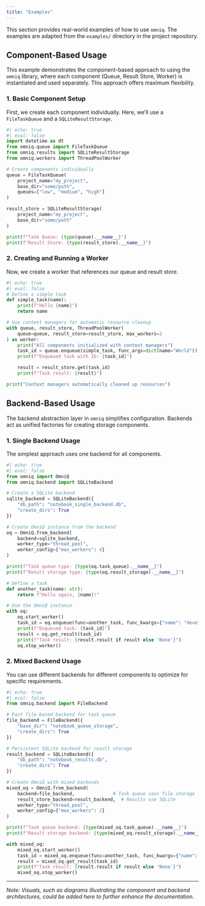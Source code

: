 ```yaml
---
title: "Examples"
---
```


This section provides real-world examples of how to use `omniq`. The examples are adapted from the `examples/` directory in the project repository.

## Component-Based Usage

This example demonstrates the component-based approach to using the `omniq` library, where each component (Queue, Result Store, Worker) is instantiated and used separately. This approach offers maximum flexibility.

### 1. Basic Component Setup

First, we create each component individually. Here, we'll use a `FileTaskQueue` and a `SQLiteResultStorage`.

```python
#| echo: true
#| eval: false
import datetime as dt
from omniq.queue import FileTaskQueue
from omniq.results import SQLiteResultStorage
from omniq.workers import ThreadPoolWorker

# Create components individually
queue = FileTaskQueue(
    project_name="my_project",
    base_dir="some/path",
    queues=["low", "medium", "high"]
)

result_store = SQLiteResultStorage(
    project_name="my_project",
    base_dir="some/path"
)

print(f"Task Queue: {type(queue).__name__}")
print(f"Result Store: {type(result_store).__name__}")
```

### 2. Creating and Running a Worker

Now, we create a worker that references our queue and result store.

```python
#| echo: true
#| eval: false
# Define a simple task
def simple_task(name):
    print(f"Hello {name}")
    return name

# Use context managers for automatic resource cleanup
with queue, result_store, ThreadPoolWorker(
    queue=queue, result_store=result_store, max_workers=2
) as worker:
    print("All components initialized with context managers")
    task_id = queue.enqueue(simple_task, func_args=dict(name="World"))
    print(f"Enqueued task with ID: {task_id}")

    result = result_store.get(task_id)
    print(f"Task result: {result}")

print("Context managers automatically cleaned up resources")
```

## Backend-Based Usage

The backend abstraction layer in `omniq` simplifies configuration. Backends act as unified factories for creating storage components.

### 1. Single Backend Usage

The simplest approach uses one backend for all components.

```python
#| echo: true
#| eval: false
from omniq import OmniQ
from omniq.backend import SQLiteBackend

# Create a SQLite backend
sqlite_backend = SQLiteBackend({
    "db_path": "notebook_single_backend.db",
    "create_dirs": True
})

# Create OmniQ instance from the backend
oq = OmniQ.from_backend(
    backend=sqlite_backend,
    worker_type="thread_pool",
    worker_config={"max_workers": 4}
)

print(f"Task queue type: {type(oq.task_queue).__name__}")
print(f"Result storage type: {type(oq.result_storage).__name__}")

# Define a task
def another_task(name: str):
    return f"Hello again, {name}!"

# Use the OmniQ instance
with oq:
    oq.start_worker()
    task_id = oq.enqueue(func=another_task, func_kwargs={"name": "developer"})
    print(f"Enqueued task: {task_id}")
    result = oq.get_result(task_id)
    print(f"Task result: {result.result if result else 'None'}")
    oq.stop_worker()
```

### 2. Mixed Backend Usage

You can use different backends for different components to optimize for specific requirements.

```python
#| echo: true
#| eval: false
from omniq.backend import FileBackend

# Fast file-based backend for task queue
file_backend = FileBackend({
    "base_dir": "notebook_queue_storage",
    "create_dirs": True
})

# Persistent SQLite backend for result storage
result_backend = SQLiteBackend({
    "db_path": "notebook_results.db",
    "create_dirs": True
})

# Create OmniQ with mixed backends
mixed_oq = OmniQ.from_backend(
    backend=file_backend,              # Task queue uses file storage
    result_store_backend=result_backend,  # Results use SQLite
    worker_type="thread_pool",
    worker_config={"max_workers": 2}
)

print(f"Task queue backend: {type(mixed_oq.task_queue).__name__}")
print(f"Result storage backend: {type(mixed_oq.result_storage).__name__}")

with mixed_oq:
    mixed_oq.start_worker()
    task_id = mixed_oq.enqueue(func=another_task, func_kwargs={"name": "tester"})
    result = mixed_oq.get_result(task_id)
    print(f"Task result: {result.result if result else 'None'}")
    mixed_oq.stop_worker()

```

***

*Note: Visuals, such as diagrams illustrating the component and backend architectures, could be added here to further enhance the documentation.*